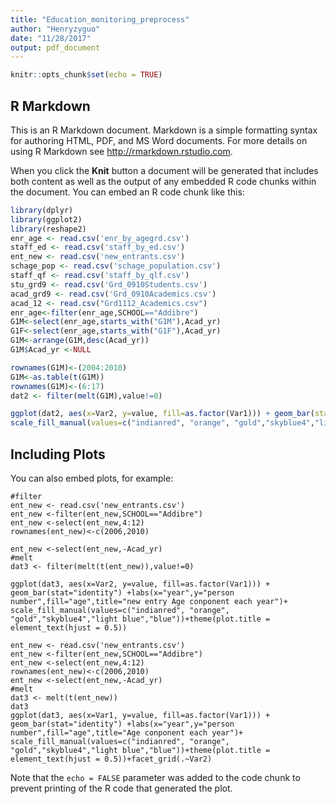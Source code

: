 ```yaml
---
title: "Education_monitoring_preprocess"
author: "Henryzyguo"
date: "11/28/2017"
output: pdf_document
---
```


```r
knitr::opts_chunk$set(echo = TRUE)
```

## R Markdown

This is an R Markdown document. Markdown is a simple formatting syntax for authoring HTML, PDF, and MS Word documents. For more details on using R Markdown see <http://rmarkdown.rstudio.com>.

When you click the **Knit** button a document will be generated that includes both content as well as the output of any embedded R code chunks within the document. You can embed an R code chunk like this:

```r
library(dplyr)
library(ggplot2)
library(reshape2)
enr_age <- read.csv('enr_by_agegrd.csv')
staff_ed <- read.csv('staff_by_ed.csv')
ent_new <- read.csv('new_entrants.csv')
schage_pop <- read.csv('schage_population.csv')
staff_qf <- read.csv('staff_by_qlf.csv')
stu_grd9 <- read.csv('Grd_0910Students.csv')
acad_grd9 <- read.csv('Grd_0910Academics.csv')
acad_12 <- read.csv("Grd1112_Academics.csv")
enr_age<-filter(enr_age,SCHOOL=="Addibre")
G1M<-select(enr_age,starts_with("G1M"),Acad_yr)
G1F<-select(enr_age,starts_with("G1F"),Acad_yr)
G1M<-arrange(G1M,desc(Acad_yr))
G1M$Acad_yr <-NULL 

rownames(G1M)<-(2004:2010)
G1M<-as.table(t(G1M))
rownames(G1M)<-(6:17)
dat2 <- filter(melt(G1M),value!=0)

ggplot(dat2, aes(x=Var2, y=value, fill=as.factor(Var1))) + geom_bar(stat="identity") +labs(x="year",y="person number",fill="age",title="Age conponent each year")+
scale_fill_manual(values=c("indianred", "orange", "gold","skyblue4","light blue","blue"))+theme(plot.title = element_text(hjust = 0.5))
```
## Including Plots

You can also embed plots, for example:
```rpressure
#filter
ent_new <- read.csv('new_entrants.csv')
ent_new <-filter(ent_new,SCHOOL=="Addibre")
ent_new <-select(ent_new,4:12)
rownames(ent_new)<-c(2006,2010)

ent_new <-select(ent_new,-Acad_yr)
#melt
dat3 <- filter(melt(t(ent_new)),value!=0)

ggplot(dat3, aes(x=Var2, y=value, fill=as.factor(Var1))) + geom_bar(stat="identity") +labs(x="year",y="person number",fill="age",title="new entry Age conponent each year")+
scale_fill_manual(values=c("indianred", "orange", "gold","skyblue4","light blue","blue"))+theme(plot.title = element_text(hjust = 0.5))

ent_new <- read.csv('new_entrants.csv')
ent_new <-filter(ent_new,SCHOOL=="Addibre")
ent_new <-select(ent_new,4:12)
rownames(ent_new)<-c(2006,2010)
ent_new <-select(ent_new,-Acad_yr)
#melt
dat3 <- melt(t(ent_new))
dat3
ggplot(dat3, aes(x=Var1, y=value, fill=as.factor(Var1))) + geom_bar(stat="identity") +labs(x="year",y="person number",fill="age",title="Age conponent each year")+
scale_fill_manual(values=c("indianred", "orange", "gold","skyblue4","light blue","blue"))+theme(plot.title = element_text(hjust = 0.5))+facet_grid(.~Var2)
```


Note that the `echo = FALSE` parameter was added to the code chunk to prevent printing of the R code that generated the plot.
